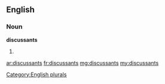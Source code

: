 ==English==

===Noun===
'''discussants'''

# {{plural of|discussant}}

[[Category:English plurals]]

[[ar:discussants]]
[[fr:discussants]]
[[mg:discussants]]
[[my:discussants]]